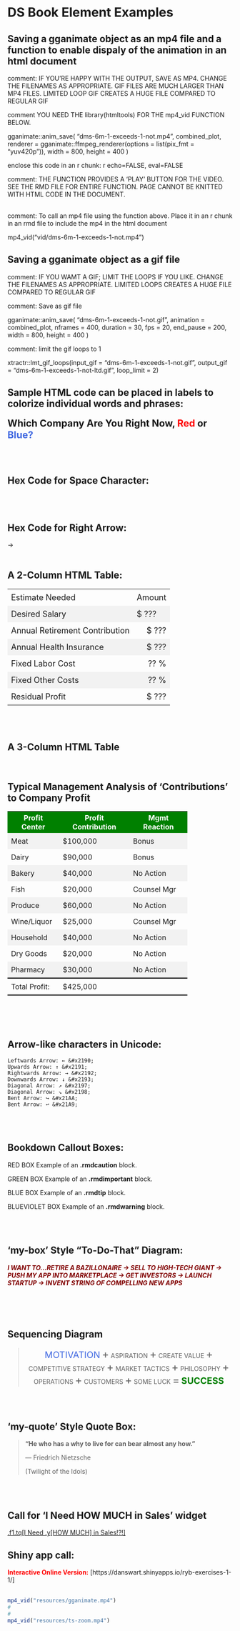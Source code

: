 

# DS Book Element Examples


## Saving a gganimate object as an mp4 file and a function to enable dispaly of the animation in an html document

comment: IF YOU'RE HAPPY WITH THE OUTPUT, SAVE AS MP4.  CHANGE THE FILENAMES AS APPROPRIATE.  GIF FILES ARE MUCH LARGER THAN MP4 FILES.  LIMITED LOOP GIF CREATES A HUGE FILE COMPARED TO REGULAR GIF

comment YOU NEED THE library(htmltools) FOR THE mp4_vid FUNCTION BELOW.

gganimate::anim_save(
  "dms-6m-1-exceeds-1-not.mp4",
  combined_plot,
  renderer = gganimate::ffmpeg_renderer(options = list(pix_fmt = "yuv420p")),
  width = 800,
  height = 400
)


enclose this code in an r chunk:  r echo=FALSE, eval=FALSE

comment:  THE FUNCTION PROVIDES A 'PLAY' BUTTON FOR THE VIDEO.  SEE THE RMD FILE FOR ENTIRE FUNCTION.  PAGE CANNOT BE KNITTED WITH HTML CODE IN THE DOCUMENT.


<!-- mp4_vid <- function(src) { -->
<!--   htmltools::HTML( -->
<!--     paste0( -->
<!--       <video controls controlsList="nodownload"> -->
<!--         <source src="', src, '" type="video/mp4"> -->
<!--         Your browser does not support the video tag. -->
<!--       </video> -->
<!--     ) -->
<!--   ) -->
<!-- } -->


<br>
comment:  To call an mp4 file using the function above.  Place it in an r chunk in an rmd file to include the mp4 in the html document


mp4_vid("vid/dms-6m-1-exceeds-1-not.mp4")



## Saving a gganimate object as a gif file

comment:  IF YOU WAMT A GIF; LIMIT THE LOOPS IF YOU LIKE.  CHANGE THE FILENAMES AS APPROPRIATE.  LIMITED LOOPS CREATES A HUGE FILE COMPARED TO REGULAR GIF


comment:  Save as gif file

gganimate::anim_save(
  "dms-6m-1-exceeds-1-not.gif",
  animation = combined_plot,
  nframes = 400,
  duration = 30,
  fps = 20,
  end_pause = 200,
  width = 800,
  height = 400
)


comment:  limit the gif loops to 1

xtractr::lmt_gif_loops(input_gif = "dms-6m-1-exceeds-1-not.gif", output_gif = "dms-6m-1-exceeds-1-not-ltd.gif", loop_limit = 2)





##  Sample HTML code can be placed in labels to colorize individual words and phrases:  

<span style = 'font-size:16pt'><b>Which Company Are You Right Now, <span style = 'color:red;'>Red</span> or <span style = 'color:royalblue;'>Blue?</span></b></span>

<br><br>

## Hex Code for Space Character:

&nbsp;
<br><br>

## Hex Code for Right Arrow:

&#x2192;
<br><br>



## A 2-Column HTML Table:

<!-- PROMPT: -->

<!-- "Please create an HTML table with the following characteristics: -->

<!--     The table should have a width of 45vw, height set to auto, and a font size of 18px. -->
<!--     The table should consist of seven rows and two columns in each row. -->
<!--     The first row should have two cells with the classes 'b darkgreen bb bw2 al' and 'b darkgreen bb bw2 ar', containing the text 'Estimate Needed' and 'Amount' respectively. -->
<!--     The second row should have two cells with the classes 'b bg-white black al' and 'b black ar', containing the text 'Desired Salary' and '$ ???' respectively. -->
<!--     The third row should have two cells with the class 'b black', and the second cell should be right-aligned, containing the text 'Annual Retirement Contribution' and '$ ???' respectively. -->
<!--     The fourth row should have the same structure as the third row but with 'Annual Health Insurance' as the text. -->
<!--     The fifth and sixth rows should have the same structure as the third row, with 'Fixed Labor Cost' and 'Fixed Other Costs' as the text, and '?? %' in the right-aligned cells. -->
<!--     The seventh row should have the same structure as the third row, with 'Residual Profit' as the text and '$ ???' in the right-aligned cell." -->

<table style="width: 45vw; height: auto; font-size: 18px">
  <tr>
    <td class="b darkgreen bb bw2 al">Estimate Needed</td>
    <td class="b darkgreen bb bw2 ar">Amount</td>
  </tr>
  <tr>
    <td class="b bg-white black al">Desired Salary</td>
    <td class="b black ar">$ ???</td>
  </tr>
  <tr>
    <td class="b black">Annual Retirement Contribution</td>
    <td class="b black" style="text-align: right;">$ ???</td>
  </tr>
  <tr>
    <td class="b black">Annual Health Insurance</td>
    <td class="b black" style="text-align: right;">$ ???</td>
  </tr>
  <tr>
    <td class="b black">Fixed Labor Cost</td>
    <td class="b black" style="text-align: right;">?? %</td>
  </tr>
  <tr>
    <td class="b black">Fixed Other Costs</td>
    <td class="b black" style="text-align: right;">?? %</td>
  </tr>
  <tr>
    <td class="b black">Residual Profit</td>
    <td class="b black" style="text-align: right;">$ ???</td>
  </tr>
</table>
<br><br>


## A 3-Column HTML Table
<br>


<!-- PROMPT: -->

<!-- "Please create an HTML document that includes the following components: -->

<!--     A head section with a style block containing CSS rules for a table: -->
<!--         The table should have a font size of 16px, use collapsed borders, and occupy 80% of the width. -->
<!--         Table cells (td) should have left-aligned text and 8px of padding. -->
<!--         Table headers (th) should have a green background, white text, bold font-weight, and a font size of 16px. -->
<!--         Even rows (tr:nth-child(even)) should have a background color of #f2f2f2. -->
<!--         Elements with the class 'total-row' should have a top border of 2px solid black and a bottom border of 2px double black. -->

<!--     A body section with the following content: -->
<!--         An h2 heading with the text 'Typical Management Analysis of 'Contributions' to Company Profit.' -->
<!--         A table with the following structure: -->
<!--             A header row (tr) with three cells (th) titled 'Profit Center,' 'Profit Contribution,' and 'Mgmt Reaction.' -->
<!--             Eight data rows (tr) with cells (td) containing data for 'Meat,' 'Dairy,' 'Bakery,' 'Fish,' 'Produce,' 'Wine/Liquor,' 'Household,' 'Dry Goods,' and 'Pharmacy.' The 'Profit Center' column should have the corresponding category names, the 'Profit Contribution' column should have dollar amounts in the format '$XX,XXX' (e.g., '$100,000'), and the 'Mgmt Reaction' column should contain text values such as 'Bonus,' 'No Action,' or 'Counsel Mgr.' -->
<!--             A total row (tr) with a cell in the 'Profit Center' column containing 'Total Profit:', a cell in the 'Profit Contribution' column containing '$425,000', and an empty cell in the 'Mgmt Reaction' column. -->



<html>
<head>
<style>
  table {
    font-size: 16px;
    border-collapse: collapse;
    width: 80%;
  }


  td {
    text-align: left;
    padding: 8px;
  }
  
  th {
    background-color: green;
    color: white;
    font-weight: bold;
    font-size: 16px;
  }

  tr:nth-child(even) {
    background-color: #f2f2f2;
  }

  .total-row {
    border-top: 2px solid black;
    border-bottom: 2px double black;
  }
  
  
</style>
</head>
<body>

<h2>Typical Management Analysis of 'Contributions' to Company Profit</h2>

<table>
  <tr>
    <th>Profit Center</th>
    <th class="ar">Profit Contribution</th>
    <th class="ac">Mgmt Reaction</th>
  </tr>
  <tr>
    <td>Meat</td>
    <td class="ar">$100,000</td>
    <td class="ac">Bonus</td>
  </tr>
  <tr>
    <td>Dairy</td>
    <td class="ar">$90,000</td>
    <td class="ac">Bonus</td>
  </tr>
  <tr>
    <td>Bakery</td>
    <td class="ar">$40,000</td>
    <td class="ac">No Action</td>

  </tr>
  <tr>
    <td>Fish</td>
    <td class="ar">$20,000</td>
    <td class="ac">Counsel Mgr</td>
  </tr>
  <tr>
    <td>Produce</td>
    <td class="ar">$60,000</td>
    <td class="ac">No Action</td>
  </tr>
  <tr>
    <td>Wine/Liquor</td>
    <td class="ar">$25,000</td>
    <td class="ac">Counsel Mgr</td>
  </tr>
  <tr>
    <td>Household</td>
    <td class="ar">$40,000</td>
    <td class="ac">No Action</td>
  </tr>
  <tr>
    <td>Dry Goods</td>
    <td class="ar">$20,000</td>
    <td class="ac">No Action</td>
  </tr>
  <tr>
    <td>Pharmacy</td>
    <td class="ar">$30,000</td>
    <td class="ac">No Action</td>
  </tr>
  <tr class="total-row">
    <td>Total Profit:</td>
    <td class="ar">$425,000</td>
    <td></td>
  </tr>
</table>

</body>
</html>

<br><br><br>




## Arrow-like characters in Unicode:

    Leftwards Arrow: ← &#x2190;
    Upwards Arrow: ↑ &#x2191;
    Rightwards Arrow: → &#x2192;
    Downwards Arrow: ↓ &#x2193;
    Diagonal Arrow: ↗ &#x2197;
    Diagonal Arrow: ↘ &#x2198;
    Bent Arrow: ↪ &#x21AA;
    Bent Arrow: ↩ &#x21A9;
<br><br>



## Bookdown Callout Boxes:

::: {.rmdcaution}
RED BOX Example of an **.rmdcaution** block.
:::

::: {.rmdimportant}
GREEN BOX Example of an **.rmdimportant** block.
:::

::: {.rmdtip}
BLUE BOX Example of an **.rmdtip** block.
:::

::: {.rmdwarning}
BLUEVIOLET BOX Example of an **.rmdwarning** block.
:::
<br><br>



## 'my-box' Style "To-Do-That" Diagram:

<!-- PROMPT: -->

<!-- "Create an HTML span element with the following style: -->

<!--     Text color should be maroon. -->
<!--     The content of the span should be: 'I WANT TO...RETIRE A BAZILLONAIRE → SELL TO HIGH-TECH GIANT → PUSH MY APP INTO MARKETPLACE → GET INVESTORS → LAUNCH STARTUP → INVENT STRING OF COMPELLING NEW APPS'" -->


<span style="color: maroon;">***I WANT TO...RETIRE A BAZILLONAIRE &#x2192; SELL TO HIGH-TECH GIANT &#x2192; PUSH MY APP INTO MARKETPLACE &#x2192; GET INVESTORS &#x2192; LAUNCH STARTUP &#x2192; INVENT STRING OF COMPELLING NEW APPS***</span>

<br><br><br>



## Sequencing Diagram

<!-- PROMPT: -->

<!-- "Create an HTML block with the following components: -->

<!--     A blockquote with the class 'my-box' and centered text. -->
<!--     Inside the blockquote, a series of spans with the following styles: -->
<!--         The text 'MOTIVATION' in royalblue with a font size of 20px. -->
<!--         A plus sign (+) with a font size of 24px. -->
<!--         The text 'ASPIRATION' with a font size of 14px. -->
<!--         Repeat the pattern of a plus sign and text for the following phrases: 'CREATE VALUE', 'COMPETITIVE STRATEGY', 'MARKET TACTICS', 'PHILOSOPHY', 'OPERATIONS', 'CUSTOMERS', and 'SOME LUCK'. -->
<!--         An equal sign (=) with a font size of 24px. -->
<!--         The text 'SUCCESS' in green with a font size of 20px. -->


<blockquote class="my-box" style="text-align: center;">
<p>
    <span style="color: royalblue; font-size: 20px">MOTIVATION</span>
    <span style="font-size: 24px;">&plus;</span>
    <span style="font-size: 14px">ASPIRATION</span>
    <span style="font-size: 24px;">&plus;</span>
    <span style="font-size: 14px">CREATE VALUE</span>
    <span style="font-size: 24px;">&plus;</span>
    <span style="font-size: 14px;">COMPETITIVE STRATEGY </span>
    <span style="font-size: 24px;">&plus;</span>
    <span style="font-size: 14px;">MARKET TACTICS</span>
    <span style="font-size: 24px;">&plus;</span>
    <span style="font-size: 14px;">PHILOSOPHY</span>
    <span style="font-size: 24px;">&plus;</span>
    <span style="font-size: 14px;">OPERATIONS</span>
    <span style="font-size: 24px;">&plus;</span>
    <span style="font-size: 14px;">CUSTOMERS</span>
    <span style="font-size: 24px;">&plus;</span>
    <span style="font-size: 14px;">SOME LUCK</span>
    <span style="font-size: 24px;">=</span>
    <strong><span style="color: green; font-size: 20px">SUCCESS</span></strong>
  </p>
</blockquote>  
<br><br>





## 'my-quote' Style Quote Box:

<!-- PROMPT: -->

<!--     create a blockquote with the class 'my-quote' containing the following content: -->
<!--         The text 'He who has a why to live for can bear almost any how.' in strong tags. -->
<!--         The author 'Friedrich Nietzsche' in a paragraph with the class 'quote-author'. -->
<!--         The description '(Twilight of the Idols)' in a paragraph with the class 'quote-description'." -->



<blockquote class="my-quote">
  <p><strong>"He who has a why to live for can bear almost any how."</strong></p>
  <p class="quote-author">          — Friedrich Nietzsche</p>
  <p class="quote-description">(Twilight of the Idols)</p>
</blockquote>
<br><br>


## Call for 'I Need HOW MUCH in Sales' widget

<a href="html/I Need HOW MUCH in Sales 2023-07-12.html" target="_blank"> .f1.tq[I Need .y[HOW MUCH] in Sales!?!]</a>


## Shiny app call:

<span style="color: red;">**Interactive Online Version:**</span>  [https://danswart.shinyapps.io/ryb-exercises-1-1/]
<br><br>



```r

mp4_vid("resources/gganimate.mp4")
# 
# 
mp4_vid("resources/ts-zoom.mp4")

```


